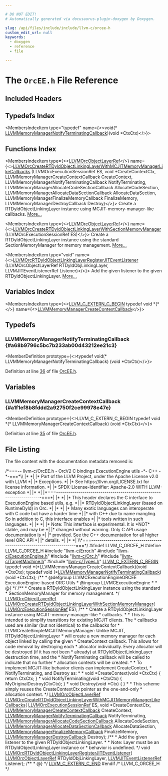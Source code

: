 ```yaml
---

# DO NOT EDIT!
# Automatically generated via docusaurus-plugin-doxygen by Doxygen.

slug: /api/files/include/include/llvm-c/orcee-h
custom_edit_url: null
keywords:
  - doxygen
  - reference
  - file

---
```





# The `OrcEE.h` File Reference

<DoxygenPage pluginConfig={pluginConfig}>



## Included Headers

<IncludesList>
<IncludesListItem
  filePath="llvm-c/Error.h"
  permalink="/docs/api/files/include/include/llvm-c/error-h"
  isLocal="true" />
<IncludesListItem
  filePath="llvm-c/ExecutionEngine.h"
  permalink="/docs/api/files/include/include/llvm-c/executionengine-h"
  isLocal="true" />
<IncludesListItem
  filePath="llvm-c/Orc.h"
  permalink="/docs/api/files/include/include/llvm-c/orc-h"
  isLocal="true" />
<IncludesListItem
  filePath="llvm-c/TargetMachine.h"
  permalink="/docs/api/files/include/include/llvm-c/targetmachine-h"
  isLocal="true" />
<IncludesListItem
  filePath="llvm-c/Types.h"
  permalink="/docs/api/files/include/include/llvm-c/types-h"
  isLocal="true" />
</IncludesList>

## Typedefs Index

<MembersIndex>

<MembersIndexItem
  type="typedef"
  name={<>void(&#42; <a href="#a68b9796c5bc7b233ab00d43212ee21c3">LLVMMemoryManagerNotifyTerminatingCallback</a>)(void *CtxCtx)</>}>
</MembersIndexItem>

</MembersIndex>

## Functions Index

<MembersIndex>

<MembersIndexItem
  type={<><a href="/docs/api/groups/llvmcexecutionengineorc/#gaa54913a75bd017c8cc988942cac79bad">LLVMOrcObjectLayerRef</a></>}
  name={<><a href="/docs/api/groups/llvmcexecutionengineorcee/#ga4aaa19f070d761e54fee2069127e8ee0">LLVMOrcCreateRTDyldObjectLinkingLayerWithMCJITMemoryManagerLikeCallbacks</a> (LLVMOrcExecutionSessionRef ES, void &#42;CreateContextCtx, LLVMMemoryManagerCreateContextCallback CreateContext, LLVMMemoryManagerNotifyTerminatingCallback NotifyTerminating, LLVMMemoryManagerAllocateCodeSectionCallback AllocateCodeSection, LLVMMemoryManagerAllocateDataSectionCallback AllocateDataSection, LLVMMemoryManagerFinalizeMemoryCallback FinalizeMemory, LLVMMemoryManagerDestroyCallback Destroy)</>}>
Create a RTDyldObjectLinkingLayer instance using MCJIT-memory-manager-like callbacks. <a href="/docs/api/groups/llvmcexecutionengineorcee/#ga4aaa19f070d761e54fee2069127e8ee0">More...</a>
</MembersIndexItem>

<MembersIndexItem
  type={<><a href="/docs/api/groups/llvmcexecutionengineorc/#gaa54913a75bd017c8cc988942cac79bad">LLVMOrcObjectLayerRef</a></>}
  name={<><a href="/docs/api/groups/llvmcexecutionengineorcee/#gaea24c520fba0be17841bb8c022a39822">LLVMOrcCreateRTDyldObjectLinkingLayerWithSectionMemoryManager</a> (LLVMOrcExecutionSessionRef ES)</>}>
Create a RTDyldObjectLinkingLayer instance using the standard SectionMemoryManager for memory management. <a href="/docs/api/groups/llvmcexecutionengineorcee/#gaea24c520fba0be17841bb8c022a39822">More...</a>
</MembersIndexItem>

<MembersIndexItem
  type="void"
  name={<><a href="/docs/api/groups/llvmcexecutionengineorcee/#gaf7055d3c420852e38b0037e7b9bba492">LLVMOrcRTDyldObjectLinkingLayerRegisterJITEventListener</a> (LLVMOrcObjectLayerRef RTDyldObjLinkingLayer, LLVMJITEventListenerRef Listener)</>}>
Add the given listener to the given RTDyldObjectLinkingLayer. <a href="/docs/api/groups/llvmcexecutionengineorcee/#gaf7055d3c420852e38b0037e7b9bba492">More...</a>
</MembersIndexItem>

</MembersIndex>

## Variables Index

<MembersIndex>

<MembersIndexItem
  type={<><a href="/docs/api/files/include/include/llvm-c/externc-h/#a4789aaabaa5bf3b7a549171b47cc4d4a">LLVM&#95;C&#95;EXTERN&#95;C&#95;BEGIN</a> typedef void &#42;(&#42;</>}
  name={<><a href="#a1f1ef8b8fddd2a92750f2ce99978e47e">LLVMMemoryManagerCreateContextCallback</a></>}>
</MembersIndexItem>

</MembersIndex>


<SectionDefinition>

## Typedefs

### LLVMMemoryManagerNotifyTerminatingCallback {#a68b9796c5bc7b233ab00d43212ee21c3}

<MemberDefinition
  prototype={<>typedef void(&#42; LLVMMemoryManagerNotifyTerminatingCallback) (void &#42;CtxCtx)</>}>

Definition at line <a href="#l00036">36</a> of file <a href="/docs/api/files/include/include/llvm-c/orcee-h">OrcEE.h</a>.
</MemberDefinition>

</SectionDefinition>

<SectionDefinition>

## Variables

### LLVMMemoryManagerCreateContextCallback {#a1f1ef8b8fddd2a92750f2ce99978e47e}

<MemberDefinition
  prototype={<>LLVM&#95;C&#95;EXTERN&#95;C&#95;BEGIN typedef void &#42;(&#42; LLVMMemoryManagerCreateContextCallback) (void &#42;CtxCtx)</>}>

Definition at line <a href="#l00035">35</a> of file <a href="/docs/api/files/include/include/llvm-c/orcee-h">OrcEE.h</a>.
</MemberDefinition>

</SectionDefinition>

## File Listing

The file content with the documentation metadata removed is:

<ProgramListing>

<Link id="l00001" /><CodeLine lineNumber="1"><Highlight kind="comment">/&#42;===-- llvm-c/OrcEE.h - OrcV2 C bindings ExecutionEngine utils -&#42;- C++ -&#42;-===&#42;\\</Highlight></CodeLine>
<Link id="l00002" /><CodeLine lineNumber="2"><Highlight kind="comment">|&#42;                                                                            &#42;|</Highlight></CodeLine>
<Link id="l00003" /><CodeLine lineNumber="3"><Highlight kind="comment">|&#42; Part of the LLVM Project, under the Apache License v2.0 with LLVM          &#42;|</Highlight></CodeLine>
<Link id="l00004" /><CodeLine lineNumber="4"><Highlight kind="comment">|&#42; Exceptions.                                                                &#42;|</Highlight></CodeLine>
<Link id="l00005" /><CodeLine lineNumber="5"><Highlight kind="comment">|&#42; See https://llvm.org/LICENSE.txt for license information.                  &#42;|</Highlight></CodeLine>
<Link id="l00006" /><CodeLine lineNumber="6"><Highlight kind="comment">|&#42; SPDX-License-Identifier: Apache-2.0 WITH LLVM-exception                    &#42;|</Highlight></CodeLine>
<Link id="l00007" /><CodeLine lineNumber="7"><Highlight kind="comment">|&#42;                                                                            &#42;|</Highlight></CodeLine>
<Link id="l00008" /><CodeLine lineNumber="8"><Highlight kind="comment">|&#42;===----------------------------------------------------------------------===&#42;|</Highlight></CodeLine>
<Link id="l00009" /><CodeLine lineNumber="9"><Highlight kind="comment">|&#42;                                                                            &#42;|</Highlight></CodeLine>
<Link id="l00010" /><CodeLine lineNumber="10"><Highlight kind="comment">|&#42; This header declares the C interface to ExecutionEngine based utils, e.g.  &#42;|</Highlight></CodeLine>
<Link id="l00011" /><CodeLine lineNumber="11"><Highlight kind="comment">|&#42; RTDyldObjectLinkingLayer (based on RuntimeDyld) in Orc.                    &#42;|</Highlight></CodeLine>
<Link id="l00012" /><CodeLine lineNumber="12"><Highlight kind="comment">|&#42;                                                                            &#42;|</Highlight></CodeLine>
<Link id="l00013" /><CodeLine lineNumber="13"><Highlight kind="comment">|&#42; Many exotic languages can interoperate with C code but have a harder time  &#42;|</Highlight></CodeLine>
<Link id="l00014" /><CodeLine lineNumber="14"><Highlight kind="comment">|&#42; with C++ due to name mangling. So in addition to C, this interface enables &#42;|</Highlight></CodeLine>
<Link id="l00015" /><CodeLine lineNumber="15"><Highlight kind="comment">|&#42; tools written in such languages.                                           &#42;|</Highlight></CodeLine>
<Link id="l00016" /><CodeLine lineNumber="16"><Highlight kind="comment">|&#42;                                                                            &#42;|</Highlight></CodeLine>
<Link id="l00017" /><CodeLine lineNumber="17"><Highlight kind="comment">|&#42; Note: This interface is experimental. It is &#42;NOT&#42; stable, and may be       &#42;|</Highlight></CodeLine>
<Link id="l00018" /><CodeLine lineNumber="18"><Highlight kind="comment">|&#42;       changed without warning. Only C API usage documentation is           &#42;|</Highlight></CodeLine>
<Link id="l00019" /><CodeLine lineNumber="19"><Highlight kind="comment">|&#42;       provided. See the C++ documentation for all higher level ORC API     &#42;|</Highlight></CodeLine>
<Link id="l00020" /><CodeLine lineNumber="20"><Highlight kind="comment">|&#42;       details.                                                             &#42;|</Highlight></CodeLine>
<Link id="l00021" /><CodeLine lineNumber="21"><Highlight kind="comment">|&#42;                                                                            &#42;|</Highlight></CodeLine>
<Link id="l00022" /><CodeLine lineNumber="22"><Highlight kind="comment">\\&#42;===----------------------------------------------------------------------===&#42;/</Highlight><Highlight kind="normal"></Highlight></CodeLine>
<Link id="l00023" /><CodeLine lineNumber="23"><Highlight kind="normal"></Highlight></CodeLine>
<Link id="l00024" /><CodeLine lineNumber="24"><Highlight kind="normal"></Highlight><Highlight kind="preprocessor">#ifndef LLVM&#95;C&#95;ORCEE&#95;H</Highlight><Highlight kind="normal"></Highlight></CodeLine>
<Link id="l00025" /><CodeLine lineNumber="25"><Highlight kind="normal"></Highlight><Highlight kind="preprocessor">#define LLVM&#95;C&#95;ORCEE&#95;H</Highlight><Highlight kind="normal"></Highlight></CodeLine>
<Link id="l00026" /><CodeLine lineNumber="26"><Highlight kind="normal"></Highlight></CodeLine>
<Link id="l00027" /><CodeLine lineNumber="27"><Highlight kind="normal"></Highlight><Highlight kind="preprocessor">#include &quot;<a href="/docs/api/files/include/include/llvm-c/error-h">llvm-c/Error.h</a>&quot;</Highlight><Highlight kind="normal"></Highlight></CodeLine>
<Link id="l00028" /><CodeLine lineNumber="28"><Highlight kind="normal"></Highlight><Highlight kind="preprocessor">#include &quot;<a href="/docs/api/files/include/include/llvm-c/executionengine-h">llvm-c/ExecutionEngine.h</a>&quot;</Highlight><Highlight kind="normal"></Highlight></CodeLine>
<Link id="l00029" /><CodeLine lineNumber="29"><Highlight kind="normal"></Highlight><Highlight kind="preprocessor">#include &quot;<a href="/docs/api/files/include/include/llvm-c/orc-h">llvm-c/Orc.h</a>&quot;</Highlight><Highlight kind="normal"></Highlight></CodeLine>
<Link id="l00030" /><CodeLine lineNumber="30"><Highlight kind="normal"></Highlight><Highlight kind="preprocessor">#include &quot;<a href="/docs/api/files/include/include/llvm-c/targetmachine-h">llvm-c/TargetMachine.h</a>&quot;</Highlight><Highlight kind="normal"></Highlight></CodeLine>
<Link id="l00031" /><CodeLine lineNumber="31"><Highlight kind="normal"></Highlight><Highlight kind="preprocessor">#include &quot;<a href="/docs/api/files/include/include/llvm-c/types-h">llvm-c/Types.h</a>&quot;</Highlight><Highlight kind="normal"></Highlight></CodeLine>
<Link id="l00032" /><CodeLine lineNumber="32"><Highlight kind="normal"></Highlight></CodeLine>
<Link id="l00033" /><CodeLine lineNumber="33"><Highlight kind="normal"><a href="/docs/api/files/include/include/llvm-c/externc-h/#a4789aaabaa5bf3b7a549171b47cc4d4a">LLVM&#95;C&#95;EXTERN&#95;C&#95;BEGIN</a></Highlight></CodeLine>
<Link id="l00034" /><CodeLine lineNumber="34"><Highlight kind="normal"></Highlight></CodeLine>
<Link id="l00035" /><CodeLine lineNumber="35" lineLink="#a1f1ef8b8fddd2a92750f2ce99978e47e"><Highlight kind="normal"></Highlight><Highlight kind="keyword">typedef</Highlight><Highlight kind="normal"> </Highlight><Highlight kind="keywordtype">void</Highlight><Highlight kind="normal"> &#42;(&#42;LLVMMemoryManagerCreateContextCallback)(</Highlight><Highlight kind="keywordtype">void</Highlight><Highlight kind="normal"> &#42;CtxCtx);</Highlight></CodeLine>
<Link id="l00036" /><CodeLine lineNumber="36" lineLink="#a68b9796c5bc7b233ab00d43212ee21c3"><Highlight kind="normal"></Highlight><Highlight kind="keyword">typedef</Highlight><Highlight kind="normal"> void (&#42;<a href="#a68b9796c5bc7b233ab00d43212ee21c3">LLVMMemoryManagerNotifyTerminatingCallback</a>)(</Highlight><Highlight kind="keywordtype">void</Highlight><Highlight kind="normal"> &#42;CtxCtx);</Highlight></CodeLine>
<Link id="l00037" /><CodeLine lineNumber="37"><Highlight kind="normal"></Highlight><Highlight kind="comment"></Highlight></CodeLine>
<Link id="l00038" /><CodeLine lineNumber="38"><Highlight kind="comment">/&#42;&#42;</Highlight></CodeLine>
<Link id="l00039" /><CodeLine lineNumber="39"><Highlight kind="comment"> &#42; @defgroup LLVMCExecutionEngineORCEE ExecutionEngine-based ORC Utils</Highlight></CodeLine>
<Link id="l00040" /><CodeLine lineNumber="40"><Highlight kind="comment"> &#42; @ingroup LLVMCExecutionEngine</Highlight></CodeLine>
<Link id="l00041" /><CodeLine lineNumber="41"><Highlight kind="comment"> &#42;</Highlight></CodeLine>
<Link id="l00042" /><CodeLine lineNumber="42"><Highlight kind="comment"> &#42; @&#123;</Highlight></CodeLine>
<Link id="l00043" /><CodeLine lineNumber="43"><Highlight kind="comment"> &#42;/</Highlight><Highlight kind="normal"></Highlight></CodeLine>
<Link id="l00044" /><CodeLine lineNumber="44"><Highlight kind="normal"></Highlight><Highlight kind="comment"></Highlight></CodeLine>
<Link id="l00045" /><CodeLine lineNumber="45"><Highlight kind="comment">/&#42;&#42;</Highlight></CodeLine>
<Link id="l00046" /><CodeLine lineNumber="46"><Highlight kind="comment"> &#42; Create a RTDyldObjectLinkingLayer instance using the standard</Highlight></CodeLine>
<Link id="l00047" /><CodeLine lineNumber="47"><Highlight kind="comment"> &#42; SectionMemoryManager for memory management.</Highlight></CodeLine>
<Link id="l00048" /><CodeLine lineNumber="48"><Highlight kind="comment"> &#42;/</Highlight><Highlight kind="normal"></Highlight></CodeLine>
<Link id="l00049" /><CodeLine lineNumber="49"><Highlight kind="normal"><a href="/docs/api/groups/llvmcexecutionengineorc/#gaa54913a75bd017c8cc988942cac79bad">LLVMOrcObjectLayerRef</a></Highlight></CodeLine>
<Link id="l00050" /><CodeLine lineNumber="50"><Highlight kind="normal"><a href="/docs/api/groups/llvmcexecutionengineorcee/#gaea24c520fba0be17841bb8c022a39822">LLVMOrcCreateRTDyldObjectLinkingLayerWithSectionMemoryManager</a>(</Highlight></CodeLine>
<Link id="l00051" /><CodeLine lineNumber="51"><Highlight kind="normal">    <a href="/docs/api/groups/llvmcexecutionengineorc/#ga653c8620112eddd7c75085a0b586c97d">LLVMOrcExecutionSessionRef</a> ES);</Highlight></CodeLine>
<Link id="l00052" /><CodeLine lineNumber="52"><Highlight kind="normal"></Highlight><Highlight kind="comment"></Highlight></CodeLine>
<Link id="l00053" /><CodeLine lineNumber="53"><Highlight kind="comment">/&#42;&#42;</Highlight></CodeLine>
<Link id="l00054" /><CodeLine lineNumber="54"><Highlight kind="comment"> &#42; Create a RTDyldObjectLinkingLayer instance using MCJIT-memory-manager-like</Highlight></CodeLine>
<Link id="l00055" /><CodeLine lineNumber="55"><Highlight kind="comment"> &#42; callbacks.</Highlight></CodeLine>
<Link id="l00056" /><CodeLine lineNumber="56"><Highlight kind="comment"> &#42;</Highlight></CodeLine>
<Link id="l00057" /><CodeLine lineNumber="57"><Highlight kind="comment"> &#42; This is intended to simplify transitions for existing MCJIT clients. The</Highlight></CodeLine>
<Link id="l00058" /><CodeLine lineNumber="58"><Highlight kind="comment"> &#42; callbacks used are similar (but not identical) to the callbacks for</Highlight></CodeLine>
<Link id="l00059" /><CodeLine lineNumber="59"><Highlight kind="comment"> &#42; LLVMCreateSimpleMCJITMemoryManager: Unlike MCJIT, RTDyldObjectLinkingLayer</Highlight></CodeLine>
<Link id="l00060" /><CodeLine lineNumber="60"><Highlight kind="comment"> &#42; will create a new memory manager for each object linked by calling the given</Highlight></CodeLine>
<Link id="l00061" /><CodeLine lineNumber="61"><Highlight kind="comment"> &#42; CreateContext callback. This allows for code removal by destroying each</Highlight></CodeLine>
<Link id="l00062" /><CodeLine lineNumber="62"><Highlight kind="comment"> &#42; allocator individually. Every allocator will be destroyed (if it has not been</Highlight></CodeLine>
<Link id="l00063" /><CodeLine lineNumber="63"><Highlight kind="comment"> &#42; already) at RTDyldObjectLinkingLayer destruction time, and the</Highlight></CodeLine>
<Link id="l00064" /><CodeLine lineNumber="64"><Highlight kind="comment"> &#42; NotifyTerminating callback will be called to indicate that no further</Highlight></CodeLine>
<Link id="l00065" /><CodeLine lineNumber="65"><Highlight kind="comment"> &#42; allocation contexts will be created.</Highlight></CodeLine>
<Link id="l00066" /><CodeLine lineNumber="66"><Highlight kind="comment"> &#42;</Highlight></CodeLine>
<Link id="l00067" /><CodeLine lineNumber="67"><Highlight kind="comment"> &#42; To implement MCJIT-like behavior clients can implement CreateContext,</Highlight></CodeLine>
<Link id="l00068" /><CodeLine lineNumber="68"><Highlight kind="comment"> &#42; NotifyTerminating, and Destroy as:</Highlight></CodeLine>
<Link id="l00069" /><CodeLine lineNumber="69"><Highlight kind="comment"> &#42;</Highlight></CodeLine>
<Link id="l00070" /><CodeLine lineNumber="70"><Highlight kind="comment"> &#42;   void &#42;CreateContext(void &#42;CtxCtx) &#123; return CtxCtx; &#125;</Highlight></CodeLine>
<Link id="l00071" /><CodeLine lineNumber="71"><Highlight kind="comment"> &#42;   void NotifyTerminating(void &#42;CtxCtx) &#123; MyOriginalDestroy(CtxCtx); &#125;</Highlight></CodeLine>
<Link id="l00072" /><CodeLine lineNumber="72"><Highlight kind="comment"> &#42;   void Destroy(void &#42;Ctx) &#123; &#125;</Highlight></CodeLine>
<Link id="l00073" /><CodeLine lineNumber="73"><Highlight kind="comment"> &#42;</Highlight></CodeLine>
<Link id="l00074" /><CodeLine lineNumber="74"><Highlight kind="comment"> &#42; This scheme simply reuses the CreateContextCtx pointer as the one-and-only</Highlight></CodeLine>
<Link id="l00075" /><CodeLine lineNumber="75"><Highlight kind="comment"> &#42; allocation context.</Highlight></CodeLine>
<Link id="l00076" /><CodeLine lineNumber="76"><Highlight kind="comment"> &#42;/</Highlight><Highlight kind="normal"></Highlight></CodeLine>
<Link id="l00077" /><CodeLine lineNumber="77"><Highlight kind="normal"><a href="/docs/api/groups/llvmcexecutionengineorc/#gaa54913a75bd017c8cc988942cac79bad">LLVMOrcObjectLayerRef</a></Highlight></CodeLine>
<Link id="l00078" /><CodeLine lineNumber="78"><Highlight kind="normal"><a href="/docs/api/groups/llvmcexecutionengineorcee/#ga4aaa19f070d761e54fee2069127e8ee0">LLVMOrcCreateRTDyldObjectLinkingLayerWithMCJITMemoryManagerLikeCallbacks</a>(</Highlight></CodeLine>
<Link id="l00079" /><CodeLine lineNumber="79"><Highlight kind="normal">    <a href="/docs/api/groups/llvmcexecutionengineorc/#ga653c8620112eddd7c75085a0b586c97d">LLVMOrcExecutionSessionRef</a> ES, </Highlight><Highlight kind="keywordtype">void</Highlight><Highlight kind="normal"> &#42;CreateContextCtx,</Highlight></CodeLine>
<Link id="l00080" /><CodeLine lineNumber="80"><Highlight kind="normal">    <a href="#a1f1ef8b8fddd2a92750f2ce99978e47e">LLVMMemoryManagerCreateContextCallback</a> CreateContext,</Highlight></CodeLine>
<Link id="l00081" /><CodeLine lineNumber="81"><Highlight kind="normal">    <a href="#a68b9796c5bc7b233ab00d43212ee21c3">LLVMMemoryManagerNotifyTerminatingCallback</a> NotifyTerminating,</Highlight></CodeLine>
<Link id="l00082" /><CodeLine lineNumber="82"><Highlight kind="normal">    <a href="/docs/api/groups/llvmcexecutionengine/#gad54344e18e0839b6b3f39d598c5598f0">LLVMMemoryManagerAllocateCodeSectionCallback</a> AllocateCodeSection,</Highlight></CodeLine>
<Link id="l00083" /><CodeLine lineNumber="83"><Highlight kind="normal">    <a href="/docs/api/groups/llvmcexecutionengine/#gabe63644e7847066c1ac90ad487040e26">LLVMMemoryManagerAllocateDataSectionCallback</a> AllocateDataSection,</Highlight></CodeLine>
<Link id="l00084" /><CodeLine lineNumber="84"><Highlight kind="normal">    <a href="/docs/api/groups/llvmcexecutionengine/#gaa3aa0817f65b3ec44e6e3b797570f05e">LLVMMemoryManagerFinalizeMemoryCallback</a> FinalizeMemory,</Highlight></CodeLine>
<Link id="l00085" /><CodeLine lineNumber="85"><Highlight kind="normal">    <a href="/docs/api/groups/llvmcexecutionengine/#ga4e9770ff745f02b2bf2e473b3f5a7c58">LLVMMemoryManagerDestroyCallback</a> Destroy);</Highlight></CodeLine>
<Link id="l00086" /><CodeLine lineNumber="86"><Highlight kind="normal"></Highlight><Highlight kind="comment"></Highlight></CodeLine>
<Link id="l00087" /><CodeLine lineNumber="87"><Highlight kind="comment">/&#42;&#42;</Highlight></CodeLine>
<Link id="l00088" /><CodeLine lineNumber="88"><Highlight kind="comment"> &#42; Add the given listener to the given RTDyldObjectLinkingLayer.</Highlight></CodeLine>
<Link id="l00089" /><CodeLine lineNumber="89"><Highlight kind="comment"> &#42;</Highlight></CodeLine>
<Link id="l00090" /><CodeLine lineNumber="90"><Highlight kind="comment"> &#42; Note: Layer must be an RTDyldObjectLinkingLayer instance or</Highlight></CodeLine>
<Link id="l00091" /><CodeLine lineNumber="91"><Highlight kind="comment"> &#42; behavior is undefined.</Highlight></CodeLine>
<Link id="l00092" /><CodeLine lineNumber="92"><Highlight kind="comment"> &#42;/</Highlight><Highlight kind="normal"></Highlight></CodeLine>
<Link id="l00093" /><CodeLine lineNumber="93"><Highlight kind="normal"></Highlight><Highlight kind="keywordtype">void</Highlight><Highlight kind="normal"> <a href="/docs/api/groups/llvmcexecutionengineorcee/#gaf7055d3c420852e38b0037e7b9bba492">LLVMOrcRTDyldObjectLinkingLayerRegisterJITEventListener</a>(</Highlight></CodeLine>
<Link id="l00094" /><CodeLine lineNumber="94"><Highlight kind="normal">    <a href="/docs/api/groups/llvmcexecutionengineorc/#gaa54913a75bd017c8cc988942cac79bad">LLVMOrcObjectLayerRef</a> RTDyldObjLinkingLayer,</Highlight></CodeLine>
<Link id="l00095" /><CodeLine lineNumber="95"><Highlight kind="normal">    <a href="/docs/api/groups/llvmcsupporttypes/#gad4bf262b53178061f7b936e3d1ff43bf">LLVMJITEventListenerRef</a> Listener);</Highlight></CodeLine>
<Link id="l00096" /><CodeLine lineNumber="96"><Highlight kind="normal"></Highlight><Highlight kind="comment"></Highlight></CodeLine>
<Link id="l00097" /><CodeLine lineNumber="97"><Highlight kind="comment">/&#42;&#42;</Highlight></CodeLine>
<Link id="l00098" /><CodeLine lineNumber="98"><Highlight kind="comment"> &#42; @&#125;</Highlight></CodeLine>
<Link id="l00099" /><CodeLine lineNumber="99"><Highlight kind="comment"> &#42;/</Highlight><Highlight kind="normal"></Highlight></CodeLine>
<Link id="l00100" /><CodeLine lineNumber="100"><Highlight kind="normal"></Highlight></CodeLine>
<Link id="l00101" /><CodeLine lineNumber="101"><Highlight kind="normal"><a href="/docs/api/files/include/include/llvm-c/externc-h/#ae016a3733553fe3990c8dfcec10d9d3a">LLVM&#95;C&#95;EXTERN&#95;C&#95;END</a></Highlight></CodeLine>
<Link id="l00102" /><CodeLine lineNumber="102"><Highlight kind="normal"></Highlight></CodeLine>
<Link id="l00103" /><CodeLine lineNumber="103"><Highlight kind="normal"></Highlight><Highlight kind="preprocessor">#endif </Highlight><Highlight kind="comment">/&#42; LLVM&#95;C&#95;ORCEE&#95;H &#42;/</Highlight><Highlight kind="preprocessor"></Highlight></CodeLine>

</ProgramListing>


</DoxygenPage>
